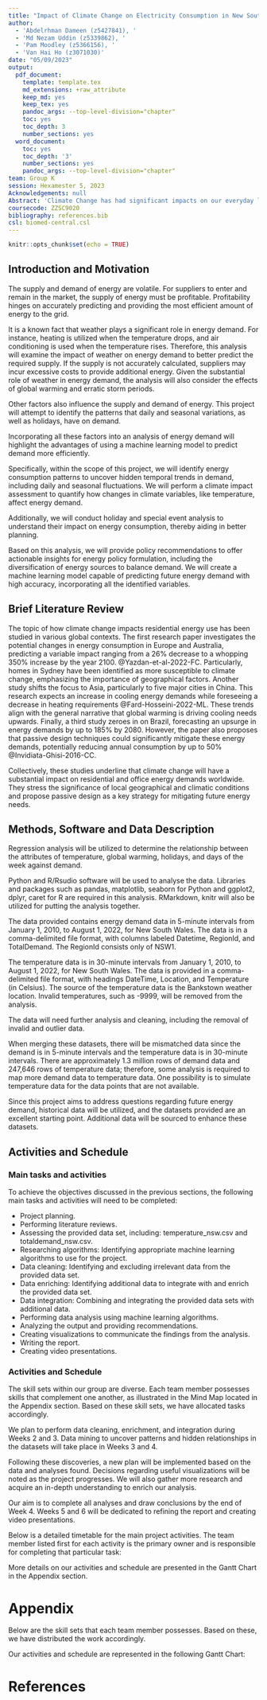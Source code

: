 ---
title: "Impact of Climate Change on Electricity Consumption in New South Wales"
author:
  - 'Abdelrhman Dameen (z5427841), '
  - 'Md Nezam Uddin (z5339862), '
  - 'Pam Moodley (z5366156), '
  - 'Van Hai Ho (z3071030)'
date: "05/09/2023"
output:
  pdf_document:
    template: template.tex
    md_extensions: +raw_attribute
    keep_md: yes
    keep_tex: yes
    pandoc_args: --top-level-division="chapter"
    toc: yes
    toc_depth: 3
    number_sections: yes
  word_document:
    toc: yes
    toc_depth: '3'
    number_sections: yes
    pandoc_args: --top-level-division="chapter"
team: Group K
session: Hexamester 5, 2023
Acknowledgements: null
Abstract: 'Climate Change has had significant impacts on our everyday life around the world. Energy consumption is essential in modern life, required by individual family units to large organizations and industrial scales. In this project, we investigate a strategy for integrative demand forecasting for energy consumption using a machine learning approach with seasonal decomposition and climate change impact analysis.'
coursecode: ZZSC9020
bibliography: references.bib
csl: biomed-central.csl
---

```{r setup, include=FALSE}
knitr::opts_chunk$set(echo = TRUE)
```

```{=tex}
\setcounter{chapter}{1}
\renewcommand\thesection{\arabic{section}}
```
## Introduction and Motivation {.label:s-intro}

The supply and demand of energy are volatile. For suppliers to enter and remain in the market, the supply of energy must be profitable. Profitability hinges on accurately predicting and providing the most efficient amount of energy to the grid.

It is a known fact that weather plays a significant role in energy demand. For instance, heating is utilized when the temperature drops, and air conditioning is used when the temperature rises. Therefore, this analysis will examine the impact of weather on energy demand to better predict the required supply. If the supply is not accurately calculated, suppliers may incur excessive costs to provide additional energy. Given the substantial role of weather in energy demand, the analysis will also consider the effects of global warming and erratic storm periods.

Other factors also influence the supply and demand of energy. This project will attempt to identify the patterns that daily and seasonal variations, as well as holidays, have on demand.

Incorporating all these factors into an analysis of energy demand will highlight the advantages of using a machine learning model to predict demand more efficiently.

Specifically, within the scope of this project, we will identify energy consumption patterns to uncover hidden temporal trends in demand, including daily and seasonal fluctuations. We will perform a climate impact assessment to quantify how changes in climate variables, like temperature, affect energy demand.

Additionally, we will conduct holiday and special event analysis to understand their impact on energy consumption, thereby aiding in better planning.

Based on this analysis, we will provide policy recommendations to offer actionable insights for energy policy formulation, including the diversification of energy sources to balance demand. We will create a machine learning model capable of predicting future energy demand with high accuracy, incorporating all the identified variables.

## Brief Literature Review

The topic of how climate change impacts residential energy use has been studied in various global contexts. The first research paper investigates the potential changes in energy consumption in Europe and Australia, predicting a variable impact ranging from a 26% decrease to a whopping 350% increase by the year 2100. @Yazdan-et-al-2022-FC. Particularly, homes in Sydney have been identified as more susceptible to climate change, emphasizing the importance of geographical factors. Another study shifts the focus to Asia, particularly to five major cities in China. This research expects an increase in cooling energy demands while foreseeing a decrease in heating requirements @Fard-Hosseini-2022-ML. These trends align with the general narrative that global warming is driving cooling needs upwards. Finally, a third study zeroes in on Brazil, forecasting an upsurge in energy demands by up to 185% by 2080. However, the paper also proposes that passive design techniques could significantly mitigate these energy demands, potentially reducing annual consumption by up to 50% @Invidiata-Ghisi-2016-CC.

Collectively, these studies underline that climate change will have a substantial impact on residential and office energy demands worldwide. They stress the significance of local geographical and climatic conditions and propose passive design as a key strategy for mitigating future energy needs.

## Methods, Software and Data Description

Regression analysis will be utilized to determine the relationship between the attributes of temperature, global warming, holidays, and days of the week against demand.

Python and R/Rsudio software will be used to analyse the data. Libraries and packages such as pandas, matplotlib, seaborn for Python and ggplot2, dplyr, caret for R are required in this analysis. RMarkdown, knitr will also be utilized for putting the analysis together.

The data provided contains energy demand data in 5-minute intervals from January 1, 2010, to August 1, 2022, for New South Wales. The data is in a comma-delimited file format, with columns labeled Datetime, RegionId, and TotalDemand. The RegionId consists only of NSW1.

The temperature data is in 30-minute intervals from January 1, 2010, to August 1, 2022, for New South Wales. The data is provided in a comma-delimited file format, with headings DateTime, Location, and Temperature (in Celsius). The source of the temperature data is the Bankstown weather location. Invalid temperatures, such as -9999, will be removed from the analysis.

The data will need further analysis and cleaning, including the removal of invalid and outlier data.

When merging these datasets, there will be mismatched data since the demand is in 5-minute intervals and the temperature data is in 30-minute intervals. There are approximately 1.3 million rows of demand data and 247,646 rows of temperature data; therefore, some analysis is required to map more demand data to temperature data. One possibility is to simulate temperature data for the data points that are not available.

Since this project aims to address questions regarding future energy demand, historical data will be utilized, and the datasets provided are an excellent starting point. Additional data will be sourced to enhance these datasets.

## Activities and Schedule

### Main tasks and activities

To achieve the objectives discussed in the previous sections, the following main tasks and activities will need to be completed:

-   Project planning.
-   Performing literature reviews.
-   Assessing the provided data set, including: temperature_nsw.csv and totaldemand_nsw.csv.
-   Researching algorithms: Identifying appropriate machine learning algorithms to use for the project.
-   Data cleaning: Identifying and excluding irrelevant data from the provided data set.
-   Data enriching: Identifying additional data to integrate with and enrich the provided data set.
-   Data integration: Combining and integrating the provided data sets with additional data.
-   Performing data analysis using machine learning algorithms.
-   Analyzing the output and providing recommendations.
-   Creating visualizations to communicate the findings from the analysis.
-   Writing the report.
-   Creating video presentations.

### Activities and Schedule

The skill sets within our group are diverse. Each team member possesses skills that complement one another, as illustrated in the Mind Map located in the Appendix section. Based on these skill sets, we have allocated tasks accordingly.

We plan to perform data cleaning, enrichment, and integration during Weeks 2 and 3. Data mining to uncover patterns and hidden relationships in the datasets will take place in Weeks 3 and 4.

Following these discoveries, a new plan will be implemented based on the data and analyses found. Decisions regarding useful visualizations will be noted as the project progresses. We will also gather more research and acquire an in-depth understanding to enrich our analysis.

Our aim is to complete all analyses and draw conclusions by the end of Week 4. Weeks 5 and 6 will be dedicated to refining the report and creating video presentations.

Below is a detailed timetable for the main project activities. The team member listed first for each activity is the primary owner and is responsible for completing that particular task:

```{=latex}
\begin{table}[!ht]
\begin{center}
\begin{tabular}{|l|c|c|c|}
\hline
Activity & Owner & Start Date & EndDate \\
\hline
Project Planning & All & Week 1 & Week 2 \\
\hline
Perform literature reviews & All & Week 2 & Week 2 \\
\hline
Assess the provided data set & All & Week 2 & Week 2 \\
\hline
Research algorithms & Abdo + Nezam & Week 2 & Week 3 \\
\hline
Data cleaning & Van + Pam & Week 2 & Week 3 \\
\hline
Data enriching & Pam + Van & Week 2 & Week 3 \\
\hline
Data integration & Van + Pam & Week 2 & Week 3 \\
\hline
Perform data analysis & Abdo + Nezam & Week 3 & Week 4 \\
\hline
Analyse the output & Nezam + Abdo & Week 3 & Week 4 \\
\hline
Create visualisations & Pam + Abdo & Week 3 & Week 4 \\
\hline
Write report & All & Week 5 & Week 6 \\
\hline
Create video presentations & All & Week 5 & Week 6 \\
\hline
\end{tabular}
\caption{\label{activity-schedule-table}Activity and Schedule}
\end{center}
\end{table}
```
More details on our activities and schedule are presented in the Gantt Chart in the Appendix section.

# Appendix {.unnumbered}

Below are the skill sets that each team member possesses. Based on these, we have distributed the work accordingly.

```{=tex}
\begin{figure}[ht]
\includegraphics[width = \textwidth, height=!]{images/ZZSC9020_Group_K_skillsets.jpeg}
\centering
\caption{ZZSC9020 Group K skill sets}
\end{figure}
```
Our activities and schedule are represented in the following Gantt Chart:

```{=tex}
\definecolor{barblue}{RGB}{153,204,254}
\definecolor{groupblue}{RGB}{51,102,254}
\definecolor{linkred}{RGB}{165,0,33}
\renewcommand\sfdefault{phv}
\renewcommand\mddefault{mc}
\renewcommand\bfdefault{bc}
\setganttlinklabel{s-s}{START-TO-START}
\setganttlinklabel{f-s}{FINISH-TO-START}
\setganttlinklabel{f-f}{FINISH-TO-FINISH}
\sffamily
\begin{ganttchart}[
    canvas/.append style={fill=none, draw=black!5, line width=.75pt},
    hgrid style/.style={draw=black!5, line width=.75pt},
    vgrid={*1{draw=black!5, line width=.75pt}},
    today=1,
    today rule/.style={
      draw=black!64,
      dash pattern=on 3.5pt off 4.5pt,
      line width=1.5pt
    },
    today label font=\small\bfseries,
    title/.style={draw=none, fill=none},
    title label font=\bfseries\footnotesize,
    title label node/.append style={below=7pt},
    include title in canvas=false,
    bar label font=\mdseries\small\color{black!70},
    bar label node/.append style={left=0.5cm},
    bar/.append style={draw=none, fill=black!63},
    bar incomplete/.append style={fill=barblue},
    bar progress label font=\mdseries\footnotesize\color{black!70},
    group incomplete/.append style={fill=groupblue},
    group left shift=0,
    group right shift=0,
    group height=.5,
    group peaks tip position=0,
    group label node/.append style={left=.1cm},
    group progress label font=\bfseries\small,
    link/.style={-latex, line width=1.5pt, linkred},
    link label font=\scriptsize\bfseries,
    link label node/.append style={below left=-2pt and 0pt}
  ]{1}{6}
  \gantttitle[
    title label node/.append style={below left=7pt and -3pt}
  ]{WEEKS:\quad1}{1}
  \gantttitlelist{2,...,6}{1} \\
  
  \ganttgroup[progress=75]{WBS 1 Project Plan}{1}{2} \\
  \ganttbar[
    progress=75,
    name=WBS1A
  ]{\textbf{WBS 1.1} Project Plan}{1}{2} \\

  \ganttgroup[progress=10]{WBS 2 Literature Review}{2}{2} \\
  \ganttbar[progress=10]{\textbf{WBS 2.1} Literature Review}{2}{2} \\

  \ganttgroup[progress=0]{WBS 3 Data Preparation}{2}{3} \\
  \ganttbar[progress=0, name = WBS31]{\textbf{WBS 3.1} Assess provided data set}{2}{2} \\
  \ganttbar[progress=0, name = WBS32]{\textbf{WBS 3.2} Data cleaning}{2}{2} \\
  \ganttbar[progress=0, name = WBS33]{\textbf{WBS 3.3} Data enriching}{2}{3} \\
  \ganttbar[progress=0, name = WBS34]{\textbf{WBS 3.3} Data integration}{2}{3} \\

  \ganttgroup[progress=0]{WBS 4 Data Analysis}{3}{4} \\
  \ganttbar[progress=0, name = WBS41]{\textbf{WBS 4.1} Apply algorithms}{3}{4} \\
  \ganttbar[progress=0, name = WBS42]{\textbf{WBS 4.2} Analyse output}{3}{4} \\

  \ganttgroup[progress=0]{WBS 5 Report and Presentation}{5}{6} \\
  \ganttbar[progress=0, name = WBS51]{\textbf{WBS 5.1} Create visualisation}{5}{6} \\
  \ganttbar[progress=0, name = WBS52]{\textbf{WBS 5.2} Write report}{5}{6} \\
  \ganttbar[progress=0, name = WBS53]{\textbf{WBS 5.3} Create video presentation}{5}{6} \\
  
  \ganttlink[link type=s-s]{WBS31}{WBS32}
  \ganttlink[link type=f-f]{WBS33}{WBS34}
  \ganttlink[link type=s-s]{WBS34}{WBS41}
  \ganttlink[link type=s-s]{WBS41}{WBS42}
  \ganttlink[link type=f-s]{WBS42}{WBS51}
  \ganttlink[link type=f-s]{WBS42}{WBS52}
  \ganttlink[link type=f-s]{WBS42}{WBS53}

\end{ganttchart}
```
# References {.unnumbered}

```{=tex}
\bibliographystyle{elsarticle-num}
\bibliography{references}
```
